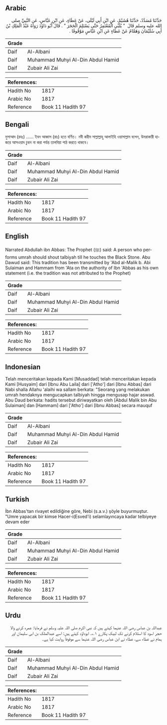 ## Arabic


<div dir="rtl" lang="ar" style={{fontSize:'larger',backgroundColor:'#f8f9fa',padding:20}}>
حَدَّثَنَا مُسَدَّدٌ، حَدَّثَنَا هُشَيْمٌ، عَنِ ابْنِ أَبِي لَيْلَى، عَنْ عَطَاءٍ، عَنِ ابْنِ عَبَّاسٍ، عَنِ النَّبِيِّ صلى الله عليه وسلم قَالَ ‏ "‏ يُلَبِّي الْمُعْتَمِرُ حَتَّى يَسْتَلِمَ الْحَجَرَ ‏"‏ ‏.‏ قَالَ أَبُو دَاوُدَ رَوَاهُ عَبْدُ الْمَلِكِ بْنُ أَبِي سُلَيْمَانَ وَهَمَّامٌ عَنْ عَطَاءٍ عَنِ ابْنِ عَبَّاسٍ مَوْقُوفًا ‏.‏
</div>
<div style={{backgroundColor:'#f8f9fa',padding:20, marginBottom: 10}}><table> <thead> <tr> <th>Grade</th> <th></th> </tr> </thead> <tbody> <tr><td>Daif</td><td>Al-Albani</td></tr><tr><td>Daif</td><td>Muhammad Muhyi Al-Din Abdul Hamid</td></tr><tr><td>Daif</td><td>Zubair Ali Zai</td></tr></tbody></table><table> <thead> <tr> <th>References:</th> <th></th> </tr> </thead> <tbody><tr><td>Hadith No</td><td>1817</td></tr><tr><td>Arabic No</td><td>1817</td></tr><tr><td>Reference</td><td>Book 11 Hadith 97</td></tr></tbody></table></div>

## Bengali


<div dir="ltr" lang="bn" style={{fontSize:'larger',backgroundColor:'#f8f9fa',padding:20}}>
মুসাআদ (রহঃ) ...... ইবন আব্বাস (রাঃ) হতে বর্ণিত। নবী করীম সাল্লাল্লাহু আলাইহি ওয়াসাল্লাম বলেন, উমরাকারী হাজরে আসওয়াদ চুম্বন না করা পর্যন্ত তালবিয়া পাঠ করতে থাকবে।
</div>
<div style={{backgroundColor:'#f8f9fa',padding:20, marginBottom: 10}}><table> <thead> <tr> <th>Grade</th> <th></th> </tr> </thead> <tbody> <tr><td>Daif</td><td>Al-Albani</td></tr><tr><td>Daif</td><td>Muhammad Muhyi Al-Din Abdul Hamid</td></tr><tr><td>Daif</td><td>Zubair Ali Zai</td></tr></tbody></table><table> <thead> <tr> <th>References:</th> <th></th> </tr> </thead> <tbody><tr><td>Hadith No</td><td>1817</td></tr><tr><td>Arabic No</td><td>1817</td></tr><tr><td>Reference</td><td>Book 11 Hadith 97</td></tr></tbody></table></div>

## English


<div dir="ltr" lang="en" style={{fontSize:'larger',backgroundColor:'#f8f9fa',padding:20}}>
Narrated Abdullah ibn Abbas: The Prophet (ﷺ) said: A person who performs umrah should shout talbiyah till he touches the Black Stone. Abu Dawud said: This tradition has been transmitted by 'Abd al-Malik b. Abi Sulaiman and Hammam from 'Ata on the authority of Ibn 'Abbas as his own statement (i.e. the tradition was not attributed to the Prophet)
</div>
<div style={{backgroundColor:'#f8f9fa',padding:20, marginBottom: 10}}><table> <thead> <tr> <th>Grade</th> <th></th> </tr> </thead> <tbody> <tr><td>Daif</td><td>Al-Albani</td></tr><tr><td>Daif</td><td>Muhammad Muhyi Al-Din Abdul Hamid</td></tr><tr><td>Daif</td><td>Zubair Ali Zai</td></tr></tbody></table><table> <thead> <tr> <th>References:</th> <th></th> </tr> </thead> <tbody><tr><td>Hadith No</td><td>1817</td></tr><tr><td>Arabic No</td><td>1817</td></tr><tr><td>Reference</td><td>Book 11 Hadith 97</td></tr></tbody></table></div>

## Indonesian


<div dir="ltr" lang="id" style={{fontSize:'larger',backgroundColor:'#f8f9fa',padding:20}}>
Telah menceritakan kepada Kami [Musaddad] telah menceritakan kepada Kami [Husyaim] dari [Ibnu Abu Laila] dari ['Atho'] dari [Ibnu Abbas] dari Nabi shalla Allahu 'alaihi wa sallam berkata: "Seorang yang melakukan umrah hendaknya mengucapkan talbiyah hingga mengusap hajar aswad. Abu Daud berkata: hadits tersebut diriwayatkan oleh [Abdul Malik bin Abu Sulaiman] dan [Hammam] dari ['Atho'] dari [Ibnu Abbas] secara mauquf
</div>
<div style={{backgroundColor:'#f8f9fa',padding:20, marginBottom: 10}}><table> <thead> <tr> <th>Grade</th> <th></th> </tr> </thead> <tbody> <tr><td>Daif</td><td>Al-Albani</td></tr><tr><td>Daif</td><td>Muhammad Muhyi Al-Din Abdul Hamid</td></tr><tr><td>Daif</td><td>Zubair Ali Zai</td></tr></tbody></table><table> <thead> <tr> <th>References:</th> <th></th> </tr> </thead> <tbody><tr><td>Hadith No</td><td>1817</td></tr><tr><td>Arabic No</td><td>1817</td></tr><tr><td>Reference</td><td>Book 11 Hadith 97</td></tr></tbody></table></div>

## Turkish


<div dir="ltr" lang="tr" style={{fontSize:'larger',backgroundColor:'#f8f9fa',padding:20}}>
İbn Abbas'tan rivayet edildiğine göre, Nebi (s.a.v.) şöyle buyurmuştur. "Umre yapacak bir kimse Hacer-i(Esved'i) selamlayıncaya kadar telbiyeye devam eder
</div>
<div style={{backgroundColor:'#f8f9fa',padding:20, marginBottom: 10}}><table> <thead> <tr> <th>Grade</th> <th></th> </tr> </thead> <tbody> <tr><td>Daif</td><td>Al-Albani</td></tr><tr><td>Daif</td><td>Muhammad Muhyi Al-Din Abdul Hamid</td></tr><tr><td>Daif</td><td>Zubair Ali Zai</td></tr></tbody></table><table> <thead> <tr> <th>References:</th> <th></th> </tr> </thead> <tbody><tr><td>Hadith No</td><td>1817</td></tr><tr><td>Arabic No</td><td>1817</td></tr><tr><td>Reference</td><td>Book 11 Hadith 97</td></tr></tbody></table></div>

## Urdu


<div dir="rtl" lang="ur" style={{fontSize:'larger',backgroundColor:'#f8f9fa',padding:20}}>
عبداللہ بن عباس رضی اللہ عنہما کہتے ہیں کہ نبی اکرم صلی اللہ علیہ وسلم نے فرمایا: عمرہ کرنے والا حجر اسود کا استلام کرنے تک لبیک پکارے ۱؎۔ ابوداؤد کہتے ہیں: اسے عبدالملک بن ابی سلیمان اور ہمام نے عطاء سے، عطاء نے ابن عباس رضی اللہ عنہما سے موقوفاً روایت کیا ہے۔
</div>
<div style={{backgroundColor:'#f8f9fa',padding:20, marginBottom: 10}}><table> <thead> <tr> <th>Grade</th> <th></th> </tr> </thead> <tbody> <tr><td>Daif</td><td>Al-Albani</td></tr><tr><td>Daif</td><td>Muhammad Muhyi Al-Din Abdul Hamid</td></tr><tr><td>Daif</td><td>Zubair Ali Zai</td></tr></tbody></table><table> <thead> <tr> <th>References:</th> <th></th> </tr> </thead> <tbody><tr><td>Hadith No</td><td>1817</td></tr><tr><td>Arabic No</td><td>1817</td></tr><tr><td>Reference</td><td>Book 11 Hadith 97</td></tr></tbody></table></div>